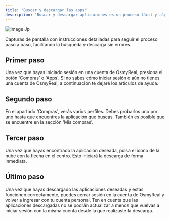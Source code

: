 ```yaml
---
title: "Buscar y descargar las apps"
description: "Buscar y descargar aplicaciones es un proceso fácil y rápido que no te tomará más de dos minutos. Sigue los pasos a continuación para completarlo sin ningún inconveniente ni demoras."
---
```


![Image Jp](/image4.avif)

Capturas de pantalla con instrucciones detalladas para seguir el proceso paso a paso, facilitando la búsqueda y descarga sin errores.

## Primer paso

Una vez que hayas iniciado sesión en una cuenta de OsmyReal, presiona el botón 'Compras' o 'Apps'. Si no sabes cómo iniciar sesión o aún no tienes una cuenta de OsmyReal, a continuación te dejaré los artículos de ayuda.

<CardGroup cols="2">
  <Card title="Obtener cuenta gratis" icon="sparkles">
    
  </Card>
  <Card title="Iniciar sesión" icon="sparkles">
    
  </Card>
</CardGroup>

## Segundo paso

En el apartado 'Compras', verás varios perfiles. Debes probarlos uno por uno hasta que encuentres la aplicación que buscas. También es posible que se encuentre en la sección 'Mis compras'.

## Tercer paso

Una vez que hayas encontrado la aplicación deseada, pulsa el ícono de la nube con la flecha en el centro. Esto iniciará la descarga de forma inmediata.

## Último paso

Una vez que hayas descargado las aplicaciones deseadas y estas funcionen correctamente, puedes cerrar sesión en la cuenta de OsmyReal y volver a ingresar con tu cuenta personal. Ten en cuenta que las aplicaciones descargadas no se podrán actualizar a menos que vuelvas a iniciar sesión con la misma cuenta desde la que realizaste la descarga.